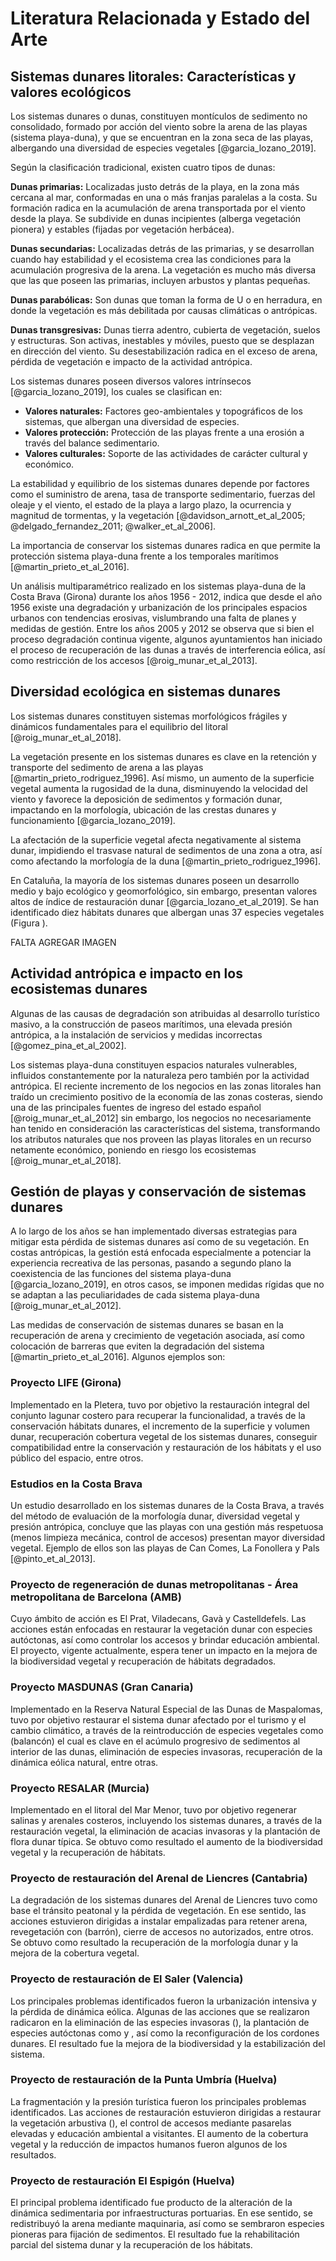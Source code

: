 # Literatura Relacionada y Estado del Arte {#sec-literatura}

## Sistemas dunares litorales: Características y valores ecológicos

Los sistemas dunares o dunas, constituyen montículos de sedimento no consolidado, formado por acción del viento sobre la arena de las playas (sistema playa-duna), y que se encuentran en la zona seca de las playas, albergando una diversidad de especies vegetales [@garcia_lozano_2019].

Según la clasificación tradicional, existen cuatro tipos de dunas:

**Dunas primarias:** Localizadas justo detrás de la playa, en la zona más cercana al mar, conformadas en una o más franjas paralelas a la costa. Su formación radica en la acumulación de arena transportada por el viento desde la playa. Se subdivide en dunas incipientes (alberga vegetación pionera) y estables (fijadas por vegetación herbácea).

**Dunas secundarias:** Localizadas detrás de las primarias, y se desarrollan cuando hay estabilidad y el ecosistema crea las condiciones para la acumulación progresiva de la arena. La vegetación es mucho más diversa que las que poseen las primarias, incluyen arbustos y plantas pequeñas.

**Dunas parabólicas:** Son dunas que toman la forma de U o en herradura, en donde la vegetación es más debilitada por causas climáticas o antrópicas.

**Dunas transgresivas:** Dunas tierra adentro, cubierta de vegetación, suelos y estructuras. Son activas, inestables y móviles, puesto que se desplazan en dirección del viento. Su desestabilización radica en el exceso de arena, pérdida de vegetación e impacto de la actividad antrópica.

Los sistemas dunares poseen diversos valores intrínsecos [@garcia_lozano_2019], los cuales se clasifican en:

- **Valores naturales:** Factores geo-ambientales y topográficos de los sistemas, que albergan una diversidad de especies.
- **Valores protección:** Protección de las playas frente a una erosión a través del balance sedimentario.
- **Valores culturales:** Soporte de las actividades de carácter cultural y económico.

La estabilidad y equilibrio de los sistemas dunares depende por factores como el suministro de arena, tasa de transporte sedimentario, fuerzas del oleaje y el viento, el estado de la playa a largo plazo, la ocurrencia y magnitud de tormentas, y la vegetación [@davidson_arnott_et_al_2005; @delgado_fernandez_2011; @walker_et_al_2006].

La importancia de conservar los sistemas dunares radica en que permite la protección sistema playa-duna frente a los temporales marítimos [@martin_prieto_et_al_2016].

Un análisis multiparamétrico realizado en los sistemas playa-duna de la Costa Brava (Girona) durante los años 1956 - 2012, indica que desde el año 1956 existe una degradación y urbanización de los principales espacios urbanos con tendencias erosivas, vislumbrando una falta de planes y medidas de gestión. Entre los años 2005 y 2012 se observa que si bien el proceso degradación continua vigente, algunos ayuntamientos han iniciado el proceso de recuperación de las dunas a través de interferencia eólica, así como restricción de los accesos [@roig_munar_et_al_2013].

## Diversidad ecológica en sistemas dunares

Los sistemas dunares constituyen sistemas morfológicos frágiles y dinámicos fundamentales para el equilibrio del litoral [@roig_munar_et_al_2018].

La vegetación presente en los sistemas dunares es clave en la retención y transporte del sedimento de arena a las playas [@martin_prieto_rodriguez_1996]. Así mismo, un aumento de la superficie vegetal aumenta la rugosidad de la duna, disminuyendo la velocidad del viento y favorece la deposición de sedimentos y formación dunar, impactando en la morfología, ubicación de las crestas dunares y funcionamiento [@garcia_lozano_2019].

La afectación de la superficie vegetal afecta negativamente al sistema dunar, impidiendo el trasvase natural de sedimentos de una zona a otra, así como afectando la morfología de la duna [@martin_prieto_rodriguez_1996].

En Cataluña, la mayoría de los sistemas dunares poseen un desarrollo medio y bajo ecológico y geomorfológico, sin embargo, presentan valores altos de índice de restauración dunar [@garcia_lozano_et_al_2019]. Se han identificado diez hábitats dunares que albergan unas 37 especies vegetales (Figura \ref{fig:especies-vegetales}).

FALTA AGREGAR IMAGEN

## Actividad antrópica e impacto en los ecosistemas dunares

Algunas de las causas de degradación son atribuidas al desarrollo turístico masivo, a la construcción de paseos marítimos, una elevada presión antrópica, a la instalación de servicios y medidas incorrectas [@gomez_pina_et_al_2002].

Los sistemas playa-duna constituyen espacios naturales vulnerables, influidos constantemente por la naturaleza pero también por la actividad antrópica. El reciente incremento de los negocios en las zonas litorales han traído un crecimiento positivo de la economía de las zonas costeras, siendo una de las principales fuentes de ingreso del estado español [@roig_munar_et_al_2012] sin embargo, los negocios no necesariamente han tenido en consideración las características del sistema, transformando los atributos naturales que nos proveen las playas litorales en un recurso netamente económico, poniendo en riesgo los ecosistemas [@roig_munar_et_al_2018].

## Gestión de playas y conservación de sistemas dunares

A lo largo de los años se han implementado diversas estrategias para mitigar esta pérdida de sistemas dunares así como de su vegetación. En costas antrópicas, la gestión está enfocada especialmente a potenciar la experiencia recreativa de las personas, pasando a segundo plano la coexistencia de las funciones del sistema playa-duna [@garcia_lozano_2019], en otros casos, se imponen medidas rígidas que no se adaptan a las peculiaridades de cada sistema playa-duna [@roig_munar_et_al_2012].

Las medidas de conservación de sistemas dunares se basan en la recuperación de arena y crecimiento de vegetación asociada, así como colocación de barreras que eviten la degradación del sistema [@martin_prieto_et_al_2016]. Algunos ejemplos son:

### Proyecto LIFE (Girona)

Implementado en la Pletera, tuvo por objetivo la restauración integral del conjunto lagunar costero para recuperar la funcionalidad, a través de la conservación hábitats dunares, el incremento de la superficie y volumen dunar, recuperación cobertura vegetal de los sistemas dunares, conseguir compatibilidad entre la conservación y restauración de los hábitats y el uso público del espacio, entre otros.

### Estudios en la Costa Brava

Un estudio desarrollado en los sistemas dunares de la Costa Brava, a través del método de evaluación de la morfología dunar, diversidad vegetal y presión antrópica, concluye que las playas con una gestión más respetuosa (menos limpieza mecánica, control de accesos) presentan mayor diversidad vegetal. Ejemplo de ellos son las playas de Can Comes, La Fonollera y Pals [@pinto_et_al_2013].

### Proyecto de regeneración de dunas metropolitanas - Área metropolitana de Barcelona (AMB)

Cuyo ámbito de acción es El Prat, Viladecans, Gavà y Castelldefels. Las acciones están enfocadas en restaurar la vegetación dunar con especies autóctonas, así como controlar los accesos y brindar educación ambiental. El proyecto, vigente actualmente, espera tener un impacto en la mejora de la biodiversidad vegetal y recuperación de hábitats degradados.

### Proyecto MASDUNAS (Gran Canaria)

Implementado en la Reserva Natural Especial de las Dunas de Maspalomas, tuvo por objetivo restaurar el sistema dunar afectado por el turismo y el cambio climático, a través de la reintroducción de especies vegetales como \textit{Traganum moquinii} (balancón) el cual es clave en el acúmulo progresivo de sedimentos al interior de las dunas, eliminación de especies invasoras, recuperación de la dinámica eólica natural, entre otras.

### Proyecto RESALAR (Murcia)

Implementado en el litoral del Mar Menor, tuvo por objetivo regenerar salinas y arenales costeros, incluyendo los sistemas dunares, a través de la restauración vegetal, la eliminación de acacias invasoras y la plantación de flora dunar típica. Se obtuvo como resultado el aumento de la biodiversidad vegetal y la recuperación de hábitats.

### Proyecto de restauración del Arenal de Liencres (Cantabria)

La degradación de los sistemas dunares del Arenal de Liencres tuvo como base el tránsito peatonal y la pérdida de vegetación. En ese sentido, las acciones estuvieron dirigidas a instalar empalizadas para retener arena, revegetación con \textit{Ammophila arenaria} (barrón), cierre de accesos no autorizados, entre otros. Se obtuvo como resultado la recuperación de la morfología dunar y la mejora de la cobertura vegetal.

### Proyecto de restauración de El Saler (Valencia)

Los principales problemas identificados fueron la urbanización intensiva y la pérdida de dinámica eólica. Algunas de las acciones que se realizaron radicaron en la eliminación de las especies invasoras (\textit{Carpobrotus edulis}), la plantación de especies autóctonas como \textit{Elymus farctus} y \textit{Pancratium maritimum}, así como la reconfiguración de los cordones dunares. El resultado fue la mejora de la biodiversidad y la estabilización del sistema.

### Proyecto de restauración de la Punta Umbría (Huelva)

La fragmentación y la presión turística fueron los principales problemas identificados. Las acciones de restauración estuvieron dirigidas a restaurar la vegetación arbustiva (\textit{Juniperus oxycedrus}), el control de accesos mediante pasarelas elevadas y educación ambiental a visitantes. El aumento de la cobertura vegetal y la reducción de impactos humanos fueron algunos de los resultados.

### Proyecto de restauración El Espigón (Huelva)

El principal problema identificado fue producto de la alteración de la dinámica sedimentaria por infraestructuras portuarias. En ese sentido, se redistribuyó la arena mediante maquinaria, así como se sembraron especies pioneras para fijación de sedimentos. El resultado fue la rehabilitación parcial del sistema dunar y la recuperación de los hábitats.
